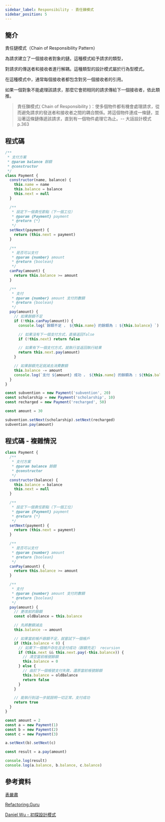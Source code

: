 ```yaml
---
sidebar_label: Responsibility - 責任鍊模式
sidebar_position: 5
---
```


## 簡介

責任鏈模式（Chain of Responsibility Pattern）

為請求建立了一個接收者對象的鏈。這種模式給予請求的類型，

對請求的傳送者和接收者進行解耦。這種類型的設計模式屬於行為型模式。

在這種模式中，通常每個接收者都包含對另一個接收者的引用。

如果一個對象不能處理該請求，那麼它會把相同的請求傳給下一個接收者，依此類推。

> 責任鍊模式( Chain of Responsibility )：使多個物件都有機會處理請求，從而避免請求的發送者和接收者之間的耦合關係。將這個物件連成一條鏈，並沿著這條鏈傳遞該請求，直到有一個物件處理它為止。-- 大話設計模式 p.363

## 程式碼

```js
/**
 * 支付方案
 * @param balance 餘額
 * @constructor
 */
class Payment {
  constructor(name, balance) {
    this.name = name
    this.balance = balance
    this.next = null
  }

  /**
   * 設定下一個責任節點（下一個工位）
   * @param {Payment} payment
   * @return {*}
   */
  setNext(payment) {
    return (this.next = payment)
  }

  /**
   * 是否可以支付
   * @param {number} amount
   * @return {boolean}
   */
  canPay(amount) {
    return this.balance >= amount
  }

  /**
   * 支付
   * @param {number} amount 支付的數額
   * @return {boolean}
   */
  pay(amount) {
    // 如果餘額不足
    if (!this.canPay(amount)) {
      console.log(`餘額不足 ， ${this.name} 的餘額為 : ${this.balance} `)

      // 如果沒有下一個支付方式，直接返回false
      if (!this.next) return false

      // 如果有下一個支付方式，就執行並返回執行結果
      return this.next.pay(amount)
    }

    // 如果餘額充足就減去消費數額
    this.balance -= amount
    console.log(`支付 ${amount} 成功 ， ${this.name} 的餘額為 : ${this.balance} `)
  }
}

const subvention = new Payment('subvention', 20)
const scholarship = new Payment('scholarship', 10)
const recharged = new Payment('recharged', 50)

const amount = 30

subvention.setNext(scholarship).setNext(recharged)
subvention.pay(amount)
```

## 程式碼 - 複雜情況

```js
class Payment {
  /**
   * 支付方案
   * @param balance 餘額
   * @constructor
   */
  constructor(balance) {
    this.balance = balance
    this.next = null
  }

  /**
   * 設定下一個責任節點（下一個工位）
   * @param {Payment} payment
   * @return {*}
   */
  setNext(payment) {
    return (this.next = payment)
  }

  /**
   * 是否可以支付
   * @param {number} amount
   * @return {boolean}
   */
  canPay(amount) {
    return this.balance >= amount
  }

  /**
   * 支付
   * @param {number} amount 支付的數額
   * @return {boolean}
   */
  pay(amount) {
    // 更改前的餘額
    const oldBalance = this.balance

    // 先將數額減去
    this.balance -= amount

    // 如果當前帳戶餘額不足，就嘗試下一個帳戶
    if (this.balance < 0) {
      // 如果下一個帳戶存在且支付成功（餘額充足） recursion
      if (this.next && this.next.pay(-this.balance)) {
        // 清空當前帳號餘額
        this.balance = 0
      } else {
        // 由於下一個帳號支付失敗，還原當前帳號餘額
        this.balance = oldBalance
        return false
      }
    }

    // 能執行到這一步就說明一切正常，支付成功
    return true
  }
}

const amount = 2
const a = new Payment(1)
const b = new Payment(2)
const c = new Payment(3)

a.setNext(b).setNext(c)

const result = a.pay(amount)

console.log(result)
console.log(a.balance, b.balance, c.balance)
```

## 參考資料

[表嚴肅](https://biaoyansu.com/29.0)

[Refactoring.Guru](https://refactoringguru.cn/design-patterns/chain-of-responsibility)

[Daniel Wu - 初探設計模式 ](https://ithelp.ithome.com.tw/articles/10208172)
